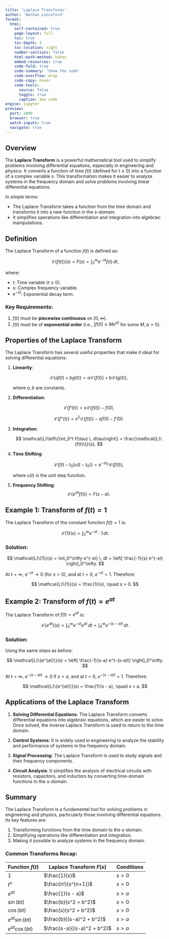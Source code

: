 ```yaml
---
title: 'Laplace Transforms'
author: 'Nathan Lunceford'
format:
  html:
    self-contained: true
    page-layout: full
    toc: true
    toc-depth: 3
    toc-location: right
    number-sections: false
    html-math-method: katex
    embed-resources: true
    code-fold: true
    code-summary: 'Show the code'
    code-overflow: wrap
    code-copy: hover
    code-tools:
      source: false
      toggle: true
      caption: See code
engine: jupyter
preview:
  port: 3000
  browser: true
  watch-inputs: true
  navigate: true
---
```


## Overview

The **Laplace Transform** is a powerful mathematical tool used to simplify problems involving differential equations, especially in engineering and physics. It converts a function of time $f(t)$ (defined for $t \geq 0$) into a function of a complex variable $s$. This transformation makes it easier to analyze systems in the frequency domain and solve problems involving linear differential equations.

In simple terms:

- The Laplace Transform takes a function from the time domain and transforms it into a new function in the $s$-domain.
- It simplifies operations like differentiation and integration into algebraic manipulations.

## Definition

The Laplace Transform of a function $f(t)$ is defined as:

$$
\mathcal{L}\{f(t)\}(s) = F(s) = \int_0^\infty e^{-st} f(t) \, dt,
$$

where:

- $t$: Time variable ($t \geq 0$).
- $s$: Complex frequency variable.
- $e^{-st}$: Exponential decay term.

### Key Requirements:

1. $f(t)$ must be **piecewise continuous** on $[0, \infty)$.
2. $f(t)$ must be of **exponential order** (i.e., $|f(t)| \leq M e^{\alpha t}$ for some $M, \alpha > 0$).

## Properties of the Laplace Transform

The Laplace Transform has several useful properties that make it ideal for solving differential equations:

1. **Linearity**:

   $$
   \mathcal{L}\{a f(t) + b g(t)\} = a \mathcal{L}\{f(t)\} + b \mathcal{L}\{g(t)\},
   $$

   where $a, b$ are constants.

2. **Differentiation**:

   $$
   \mathcal{L}\{f'(t)\} = s \mathcal{L}\{f(t)\} - f(0),
   $$

   $$
   \mathcal{L}\{f''(t)\} = s^2 \mathcal{L}\{f(t)\} - s f(0) - f'(0).
   $$

3. **Integration**:

   $$
   \mathcal{L}\left\{\int_0^t f(\tau) \, d\tau\right\} = \frac{\mathcal{L}\{f(t)\}}{s}.
   $$

4. **Time Shifting**:

   $$
   \mathcal{L}\{f(t - t_0) u(t - t_0)\} = e^{-st_0} \mathcal{L}\{f(t)\},
   $$

   where $u(t)$ is the unit step function.

5. **Frequency Shifting**:
   $$
   \mathcal{L}\{e^{at} f(t)\} = F(s - a).
   $$

## Example 1: Transform of $f(t) = 1$

The Laplace Transform of the constant function $f(t) = 1$ is:

$$
\mathcal{L}\{1\}(s) = \int_0^\infty e^{-st} \cdot 1 \, dt.
$$

### Solution:

$$
\mathcal{L}\{1\}(s) = \int_0^\infty e^{-st} \, dt = \left[ \frac{-1}{s} e^{-st} \right]_0^\infty.
$$

At $t = \infty$, $e^{-st} \to 0$ (for $s > 0$), and at $t = 0$, $e^{-st} = 1$. Therefore:

$$
\mathcal{L}\{1\}(s) = \frac{1}{s}, \quad s > 0.
$$

## Example 2: Transform of $f(t) = e^{at}$

The Laplace Transform of $f(t) = e^{at}$ is:

$$
\mathcal{L}\{e^{at}\}(s) = \int_0^\infty e^{-st} e^{at} \, dt = \int_0^\infty e^{-(s-a)t} \, dt.
$$

### Solution:

Using the same steps as before:

$$
\mathcal{L}\{e^{at}\}(s) = \left[ \frac{-1}{s-a} e^{-(s-a)t} \right]_0^\infty.
$$

At $t = \infty$, $e^{-(s-a)t} \to 0$ if $s > a$, and at $t = 0$, $e^{-(s-a)t} = 1$. Therefore:

$$
\mathcal{L}\{e^{at}\}(s) = \frac{1}{s - a}, \quad s > a.
$$

## Applications of the Laplace Transform

1. **Solving Differential Equations**:
   The Laplace Transform converts differential equations into algebraic equations, which are easier to solve. Once solved, the inverse Laplace Transform is used to return to the time domain.

2. **Control Systems**:
   It is widely used in engineering to analyze the stability and performance of systems in the frequency domain.

3. **Signal Processing**:
   The Laplace Transform is used to study signals and their frequency components.

4. **Circuit Analysis**:
   It simplifies the analysis of electrical circuits with resistors, capacitors, and inductors by converting time-domain functions to the $s$-domain.

## Summary

The Laplace Transform is a fundamental tool for solving problems in engineering and physics, particularly those involving differential equations. Its key features are:

1. Transforming functions from the time domain to the $s$-domain.
2. Simplifying operations like differentiation and integration.
3. Making it possible to analyze systems in the frequency domain.

### Common Transforms Recap:

| Function $f(t)$   | Laplace Transform $F(s)$    | Conditions |
| ----------------- | --------------------------- | ---------- |
| $1$               | $\frac{1}{s}$               | $s > 0$    |
| $t^n$             | $\frac{n!}{s^{n+1}}$        | $s > 0$    |
| $e^{at}$          | $\frac{1}{s - a}$           | $s > a$    |
| $\sin(bt)$        | $\frac{b}{s^2 + b^2}$       | $s > 0$    |
| $\cos(bt)$        | $\frac{s}{s^2 + b^2}$       | $s > 0$    |
| $e^{at} \sin(bt)$ | $\frac{b}{(s-a)^2 + b^2}$   | $s > a$    |
| $e^{at} \cos(bt)$ | $\frac{s-a}{(s-a)^2 + b^2}$ | $s > a$    |
